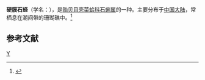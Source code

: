 {{Speciesbox 
| taxon = Lithophaga lithura
| authority = Pilsbry, 1905
}}
'''硬膜石蛏'''（学名：''{{lang|la|Lithophaga lithura}}''），是[[贻贝目|贻贝目]][[壳菜蛤科|壳菜蛤科]][[石蜊属|石蜊属]]的一种。主要分布于[[中国大陆|中国大陆]]，常栖息在潮间带的珊瑚礁中。<ref>{{cite web|url=http://shell.sinica.edu.tw/chinese/shellbase_detail.php?science_no=3639|title=国际贝库：硬膜石蛏|publisher=台湾贝类资料库|accessdate=2009-08-11|archive-date=2016-03-04|archive-url=https://web.archive.org/web/20160304110104/http://shell.sinica.edu.tw/chinese/shellbase_detail.php?science_no=3639|dead-url=no}}</ref>

== 参考文献 ==
{{reflist|2}}
{{Taxonbar}}

[[Category:石蜊属|Y]]